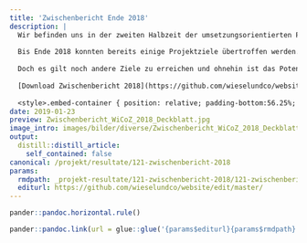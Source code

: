 ```yaml
---
title: 'Zwischenbericht Ende 2018'
description: |
  Wir befinden uns in der zweiten Halbzeit der umsetzungsorientierten Projektphase 2. 
  
  Bis Ende 2018 konnten bereits einige Projektziele übertroffen werden. Beispielsweise sind schon 315 von total 300 projektierten Klein- und Grossstrukturen umgesetzt worden! 
  
  Doch es gilt noch andere Ziele zu erreichen und ohnehin ist das Potential vorhanden, mehr zu realisieren als geplant.  Überzeugen Sie sich selbst anhand der  Fakten und Impressionen und wagen sie mit uns den Ausblick auf das Jahr 2019. 
  
  [Download Zwischenbericht 2018](https://github.com/wieselundco/website/files/6971452/Zwischenbericht_WiCoZ_2018.pdf)
  
  <style>.embed-container { position: relative; padding-bottom:56.25%; height:0; overflow: hidden; max-width: 100%; } .embed-container iframe, .embed-container object, .embed-container embed { position: absolute; top: 0; left: 0; width: 100%; height: 100%;}</style><div class='embed-container' data-page-width='453' data-page-height='640' id='ypembedcontainer' ><iframe   src="https://www.yumpu.com/de/embed/view/O1wQSHMGCxKEmqV7" frameborder="0" allowfullscreen="true"  allowtransparency="true"></iframe><br><a href="https://www.yumpu.com/de/document/view/62932536/zwischenbericht-2018-wiesel-co-am-zimmerberg" title="Zwischenbericht 2018 Wiesel & Co am Zimmerberg" target="_blank">Zwischenbericht 2018 Wiesel & Co am Zimmerberg</a></div><script src='https://players.yumpu.com/modules/embed/yp_r_iframe.js' ></script>
date: 2019-01-23
preview: Zwischenbericht_WiCoZ_2018_Deckblatt.jpg
image_intro: images/bilder/diverse/Zwischenbericht_WiCoZ_2018_Deckblatt.jpg
output:
  distill::distill_article:
    self_contained: false
canonical: /projekt/resultate/121-zwischenbericht-2018
params:
  rmdpath: _projekt-resultate/121-zwischenbericht-2018/121-zwischenbericht-2018.Rmd
  editurl: https://github.com/wieselundco/website/edit/master/
---
```




```r
pander::pandoc.horizontal.rule()

pander::pandoc.link(url = glue::glue('{params$editurl}{params$rmdpath}'),text = 'Artikel bearbeiten')
```

<!--http://wieselundco.ch/projekt/resultate/121-zwischenbericht-2018-->
